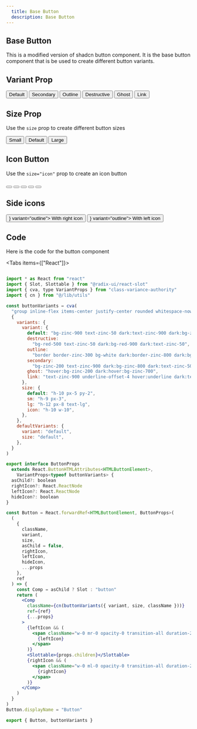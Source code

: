 ```yaml
---
  title: Base Button
  description: Base Button
---
```



## Base Button

This is a modified version of shadcn button component. It is the base button component that is be used to create different button variants.

## Variant Prop

<div className="flex-row-start gap-3 flex-wrap">
  <Button>Default</Button>
  <Button variant="secondary">Secondary</Button>
  <Button variant="outline">Outline</Button>
  <Button variant="destructive">Destructive</Button>
  <Button variant="ghost">Ghost</Button>
  <Button variant="link">Link</Button>
</div>

## Size Prop

Use the `size` prop to create different button sizes


<div className="flex-row-start gap-3 flex-wrap">
  <Button size="sm">Small</Button>
  <Button>Default</Button>
  <Button size="lg">Large</Button>
</div>

## Icon Button

Use the `size="icon"` prop to create an icon button

<div className="flex-row-start gap-3 flex-wrap">
  <Button size="icon">
    <LuMoon />
  </Button>
  <Button size="icon" variant="secondary">
    <LuMoon />
  </Button>
  <Button size="icon" variant="outline">
    <LuMoon />
  </Button>
  <Button size="icon" variant="ghost">
    <LuMoon />
  </Button>
  <Button size="icon" variant="destructive">
    <LuMoon />
  </Button>
</div>

## Side icons

<div className="flex-row-start gap-3 flex-wrap">
  <Button rightIcon={<LuArrowRight />} variant="outline">
    <span>With right icon</span>
  </Button>
  <Button leftIcon={<LuArrowLeft />} variant="outline">
    <span>With left icon</span>
  </Button>
</div>

## Code

Here is the code for the button component

<Tabs items={["React"]}>
  <Tab value="React">

```jsx title="Example.tsx"

import * as React from "react"
import { Slot, Slottable } from "@radix-ui/react-slot"
import { cva, type VariantProps } from "class-variance-authority"
import { cn } from "@/lib/utils"

const buttonVariants = cva(
  "group inline-flex items-center justify-center rounded whitespace-nowrap font-medium ring-offset-white transition-all focus-visible:outline-none focus-visible:ring-2 focus-visible:ring-zinc-950 focus-visible:ring-offset-2 disabled:pointer-events-none disabled:opacity-50 dark:ring-offset-zinc-950 dark:focus-visible:ring-zinc-300 active:scale-[0.99] duration-500 hover:scale-[1.02]",
  {
    variants: {
      variant: {
        default: "bg-zinc-900 text-zinc-50 dark:text-zinc-900 dark:bg-zinc-50",
        destructive:
          "bg-red-500 text-zinc-50 dark:bg-red-900 dark:text-zinc-50",
        outline:
          "border border-zinc-300 bg-white dark:border-zinc-800 dark:bg-zinc-950 hover:dark:bg-zinc-800 hover:bg-zinc-200",
        secondary:
          "bg-zinc-200 text-zinc-900 dark:bg-zinc-800 dark:text-zinc-50",
        ghost: "hover:bg-zinc-200 dark:hover:bg-zinc-700",
        link: "text-zinc-900 underline-offset-4 hover:underline dark:text-zinc-50",
      },
      size: {
        default: "h-10 px-5 py-2",
        sm: "h-9 px-3",
        lg: "h-12 px-8 text-lg",
        icon: "h-10 w-10",
      },
    },
    defaultVariants: {
      variant: "default",
      size: "default",
    },
  }
)

export interface ButtonProps
  extends React.ButtonHTMLAttributes<HTMLButtonElement>,
    VariantProps<typeof buttonVariants> {
  asChild?: boolean
  rightIcon?: React.ReactNode
  leftIcon?: React.ReactNode
  hideIcon?: boolean
}

const Button = React.forwardRef<HTMLButtonElement, ButtonProps>(
  (
    {
      className,
      variant,
      size,
      asChild = false,
      rightIcon,
      leftIcon,
      hideIcon,
      ...props
    },
    ref
  ) => {
    const Comp = asChild ? Slot : "button"
    return (
      <Comp
        className={cn(buttonVariants({ variant, size, className }))}
        ref={ref}
        {...props}
      >
        {leftIcon && (
          <span className="w-0 mr-0 opacity-0 transition-all duration-200 group-hover:w-5 group-hover:mr-1 group-hover:opacity-100">
            {leftIcon}
          </span>
        )}
        <Slottable>{props.children}</Slottable>
        {rightIcon && (
          <span className="w-0 ml-0 opacity-0 transition-all duration-200 group-hover:w-5 group-hover:ml-2 group-hover:opacity-100">
            {rightIcon}
          </span>
        )}
      </Comp>
    )
  }
)
Button.displayName = "Button"

export { Button, buttonVariants }

```

</Tab>
</Tabs>
